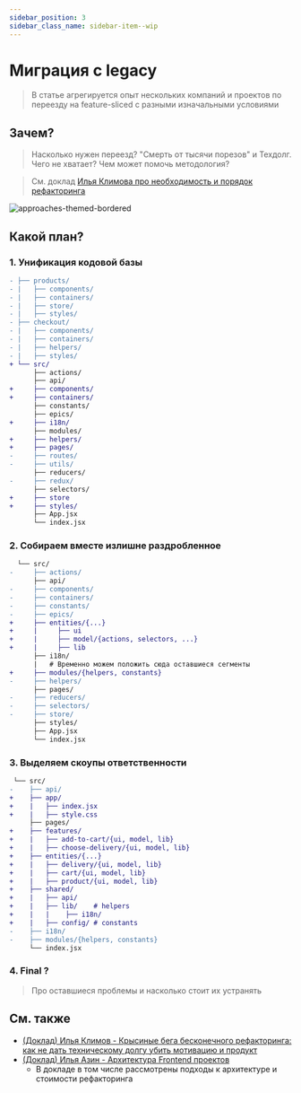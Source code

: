 ```yaml
---
sidebar_position: 3
sidebar_class_name: sidebar-item--wip
---
```



# Миграция с legacy

<WIP ticket="166" />

> В статье агрегируется опыт нескольких компаний и проектов по переезду на feature-sliced с разными изначальными условиями

## Зачем?

> Насколько нужен переезд? "Смерть от тысячи порезов" и Техдолг. Чего не хватает? Чем может помочь методология?

> См. доклад [Илья Климова про необходимость и порядок рефакторинга](https://youtu.be/aOiJ3k2UvO4)

![approaches-themed-bordered](/img/approaches.png)

## Какой план?

### 1. Унификация кодовой базы

```diff
- ├── products/
- |   ├── components/
- |   ├── containers/
- |   ├── store/
- |   ├── styles/
- ├── checkout/
- |   ├── components/
- |   ├── containers/
- |   ├── helpers/
- |   ├── styles/
+ └── src/
      ├── actions/
      ├── api/
+     ├── components/
+     ├── containers/
      ├── constants/
      ├── epics/
+     ├── i18n/
      ├── modules/
+     ├── helpers/
+     ├── pages/
-     ├── routes/
-     ├── utils/
      ├── reducers/
-     ├── redux/
      ├── selectors/
+     ├── store
+     ├── styles/
      ├── App.jsx
      └── index.jsx
```


### 2. Собираем вместе излишне раздробленное

```diff
  └── src/
-     ├── actions/
      ├── api/
-     ├── components/
-     ├── containers/
-     ├── constants/
-     ├── epics/
+     ├── entities/{...}
+     |     ├── ui
+     |     ├── model/{actions, selectors, ...}
+     |     ├── lib
      ├── i18n/
      |   # Временно можем положить сюда оставшиеся сегменты
+     ├── modules/{helpers, constants}
-     ├── helpers/
      ├── pages/
-     ├── reducers/
-     ├── selectors/
-     ├── store/
      ├── styles/
      ├── App.jsx
      └── index.jsx
```

### 3. Выделяем скоупы ответственности

```diff
 └── src/
-    ├── api/
+    ├── app/
+    |   ├── index.jsx
+    |   ├── style.css
     ├── pages/
+    ├── features/
+    |   ├── add-to-cart/{ui, model, lib}
+    |   ├── choose-delivery/{ui, model, lib}
+    ├── entities/{...}
+    |   ├── delivery/{ui, model, lib}
+    |   ├── cart/{ui, model, lib}
+    |   ├── product/{ui, model, lib}
+    ├── shared/
+    |   ├── api/
+    |   ├── lib/    # helpers
+    |   |    ├── i18n/
+    |   ├── config/ # constants
-    ├── i18n/
-    ├── modules/{helpers, constants}
     └── index.jsx
```

### 4. Final ?

> Про оставшиеся проблемы и насколько стоит их устранять

## См. также

- [(Доклад) Илья Климов - Крысиные бега бесконечного рефакторинга: как не дать техническому долгу убить мотивацию и продукт](https://youtu.be/aOiJ3k2UvO4)
- [(Доклад) Илья Азин - Архитектура Frontend проектов](https://youtu.be/SnzPAr_FJ7w)
    - В докладе в том числе рассмотрены подходы к архитектуре и стоимости рефакторинга